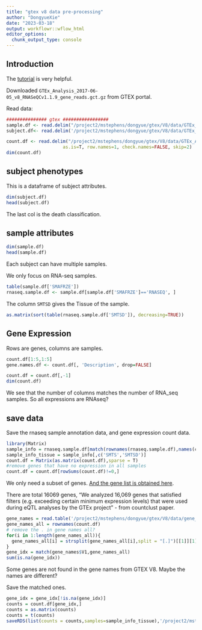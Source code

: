 ```yaml
---
title: "gtex v8 data pre-processing"
author: "DongyueXie"
date: "2023-03-18"
output: workflowr::wflow_html
editor_options:
  chunk_output_type: console
---
```


## Introduction

The [tutorial](https://github.com/broadinstitute/gtex-tutorials/blob/master/GTEx_data_tutorial_R.ipynb) is very helpful.

Downloaded `GTEx_Analysis_2017-06-05_v8_RNASeQCv1.1.9_gene_reads.gct.gz` from GTEX portal.

Read data:

```r
############### gtex #################
sample.df <- read.delim("/project2/mstephens/dongyue/gtex/V8/data/GTEx_Analysis_v8_Annotations_SampleAttributesDS.txt", as.is=TRUE, header=TRUE, row.names=1)
subject.df<- read.delim('/project2/mstephens/dongyue/gtex/V8/data/GTEx_Analysis_v8_Annotations_SubjectPhenotypesDS.txt', as.is=TRUE, header=TRUE, row.names=1)

count.df <- read.delim("/project2/mstephens/dongyue/gtex/V8/data/GTEx_Analysis_2017-06-05_v8_RNASeQCv1.1.9_gene_reads.gct.gz",
                     as.is=T, row.names=1, check.names=FALSE, skip=2)
dim(count.df)
```

## subject phenotypes

This is a dataframe of subject attributes.

```r
dim(subject.df)
head(subject.df)
```

The last col is the death classification.

## sample attributes

```r
dim(sample.df)
head(sample.df)
```

Each subject can have multiple samples.

We only focus on RNA-seq samples.

```r
table(sample.df['SMAFRZE'])
rnaseq.sample.df <- sample.df[sample.df['SMAFRZE']=='RNASEQ', ]
```

The column `SMTSD` gives the Tissue of the sample.

```r
as.matrix(sort(table(rnaseq.sample.df['SMTSD']), decreasing=TRUE))
```


## Gene Expression

Rows are genes, columns are samples.

```r
count.df[1:5,1:5]
gene.names.df <- count.df[, 'Description', drop=FALSE]

count.df = count.df[,-1]
dim(count.df)
```

We see that the number of columns matches the number of RNA_seq samples. So all expressions are RNAseq?

## save data

Save the rnaseq sample annotation data, and gene expression count data.

```r
library(Matrix)
sample_info = rnaseq.sample.df[match(rownames(rnaseq.sample.df),names(count.df)),]
sample_info_tissue = sample_info[,c('SMTS','SMTSD')]
count.df = Matrix(as.matrix(count.df),sparse = T)
#remove genes that have no expression in all samples
count.df = count.df[rowSums(count.df)!=0,]
```

We only need a subset of genes. [And the gene list is obtained here](http://stephenslab.github.io/count-clustering/project/utilities/gene_names_all_gtex.txt).

There are total 16069 genes, "We analyzed 16,069 genes that satisfied filters (e.g. exceeding certain minimum expression levels) that were used during eQTL analyses by the GTEx project" - from countclust paper.


```r
gene_names = read.table('/project2/mstephens/dongyue/gtex/V8/data/gene_names_all_gtex.txt')
gene_names_all = rownames(count.df)
# remove the . in gene names all?
for(i in 1:length(gene_names_all)){
  gene_names_all[i] = strsplit(gene_names_all[i],split = "[.]")[[1]][1]
}
gene_idx = match(gene_names$V1,gene_names_all)
sum(is.na(gene_idx))
```


Some genes are not found in the gene names from GTEX V8. Maybe the names are different?

Save the matched ones.

```r
gene_idx = gene_idx[!is.na(gene_idx)]
counts = count.df[gene_idx,]
counts = as.matrix(counts)
counts = t(counts)
saveRDS(list(counts = counts,samples=sample_info_tissue),'/project2/mstephens/dongyue/gtex/V8/data/gtex_v8.rds')
```





